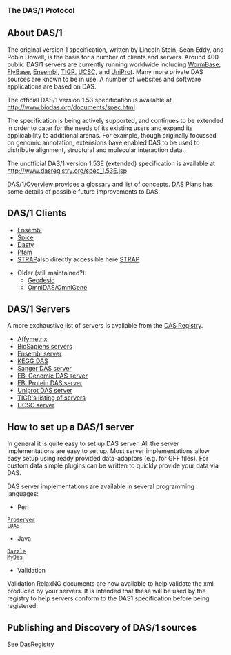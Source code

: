
<big>'''The DAS/1 Protocol'''</big>

== About DAS/1 ==

The original version 1 specification, written by Lincoln Stein, Sean Eddy, and Robin Dowell, is the basis for a number of clients and servers. Around 400 public DAS/1 servers are currently running worldwide including [http://www.wormbase.org/ WormBase], [http://www.flybase.org/ FlyBase], [http://www.ensembl.org/ Ensembl], [http://www.tigr.org/ TIGR],  [http://genome.ucsc.edu/ UCSC], and [http://www.ebi.ac.uk/das-srv/uniprot/das UniProt]. Many more private DAS sources are known to be in use. A number of websites and software applications are based on DAS.

The official DAS/1 version 1.53 specification is available at http://www.biodas.org/documents/spec.html


The specification is being actively supported, and continues to be extended in order to cater for the needs of its existing users and expand its applicability to additional arenas. For example, though originally focussed on genomic annotation, extensions have enabled DAS to be used to distribute alignment, structural and molecular interaction data.

The unofficial DAS/1 version 1.53E (extended) specification is available at http://www.dasregistry.org/spec_1.53E.jsp


[[DAS/1/Overview]] provides a glossary and list of concepts. [[DAS Plans]] has some details of possible future improvements to DAS.

== DAS/1 Clients ==

* [http://www.ensembl.org/info/using/external_data/das/index.html Ensembl]
* [http://www.efamily.org.uk/software/dasclients/spice/ Spice]
* [http://www.ebi.ac.uk/dasty/ Dasty]
* [http://pfam.sanger.ac.uk/ Pfam]
* [http://3d-alignment.eu/ STRAP]also directly accessible here [http://www.charite.de/bioinf/strap/ STRAP]

* Older (still maintained?):
** [http://biodas.org/geodesic/ Geodesic]
** [http://sourceforge.net/project/showfiles.php?group_id=28453&release_id=60810 OmniDAS/OmniGene]

== DAS/1 Servers ==

A more exchaustive list of servers is available from the [[DasRegistry|DAS Registry]].

* [http://netaffxdas.affymetrix.com/das/ Affymetrix]
* [http://www.biosapiens.info/page.php?page=biosapiensdir BioSapiens servers]
* [http://www.ensembl.org/info/using/external_data/das/index.html Ensembl server]
* [http://das.hgc.jp/ KEGG DAS]
* [http://das.sanger.ac.uk/das/dsn Sanger DAS server]
* [http://www.ebi.ac.uk/das-srv/genomicdas/das/sources EBI Genomic DAS server]
* [http://www.ebi.ac.uk/das-srv/proteindas/das/sources EBI Protein DAS server]
* [http://www.ebi.ac.uk/das-srv/uniprot/das/dsn Uniprot DAS server]
* [http://www.tigr.org/tdb/DAS/das_server_list.html TIGR's listing of servers]
* [http://genome.ucsc.edu/FAQ/FAQdownloads#download23 UCSC server]

== How to set up a DAS/1 server ==

In general it is quite easy to set up DAS server. All the server implementations are easy to set up.
Most server implementations allow easy setup using ready provided data-adaptors (e.g. for GFF files).
For custom data simple plugins can be written to quickly provide your data via DAS.

DAS server implementations are available in several programming languages:

* Perl
 [http://www.sanger.ac.uk/proserver/ Proserver]
 [http://biodas.org/servers/LDAS.html LDAS]

* Java
 [http://www.biojava.org/wiki/Dazzle Dazzle]
 [http://code.google.com/p/mydas/ MyDas]


*Validation

Validation RelaxNG documents are now available to help validate the xml produced by your servers. It is intended that these will be used by the registry to help servers conform to the DAS1 specification before being registered.

== Publishing and Discovery of DAS/1 sources ==

See [[DasRegistry]]